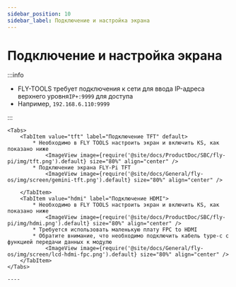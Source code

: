 ```yaml
---
sidebar_position: 10
sidebar_label: Подключение и настройка экрана
---
```







# Подключение и настройка экрана

:::info

* FLY-TOOLS требует подключения к сети для ввода IP-адреса верхнего уровня`IP+:9999` для доступа
* Например, `192.168.6.110:9999`

:::


    <Tabs>
        <TabItem value="tft" label="Подключение TFT" default>
            * Необходимо в FLY TOOLS настроить экран и включить KS, как показано ниже
                <ImageView image={require('@site/docs/ProductDoc/SBC/fly-pi/img/tft.png').default} size="80%" align="center" />
            * Подключение экрана FLY-Pi TFT
                <ImageView image={require('@site/docs/General/fly-os/img/screen/gemini-tft.png').default} size="80%" align="center" />

        </TabItem>
        <TabItem value="hdmi" label="Подключение HDMI">
            * Необходимо в FLY TOOLS настроить экран и включить KS, как показано ниже
                <ImageView image={require('@site/docs/ProductDoc/SBC/fly-pi/img/hdmi.png').default} size="80%" align="center" />               
            * Требуется использовать маленькую плату FPC to HDMI
            * Обратите внимание, что необходимо подключить кабель type-c с функцией передачи данных к модулю
                <ImageView image={require('@site/docs/General/fly-os/img/screen/lcd-hdmi-fpc.png').default} size="80%" align="center" />
        </TabItem>
    </Tabs>

    ----